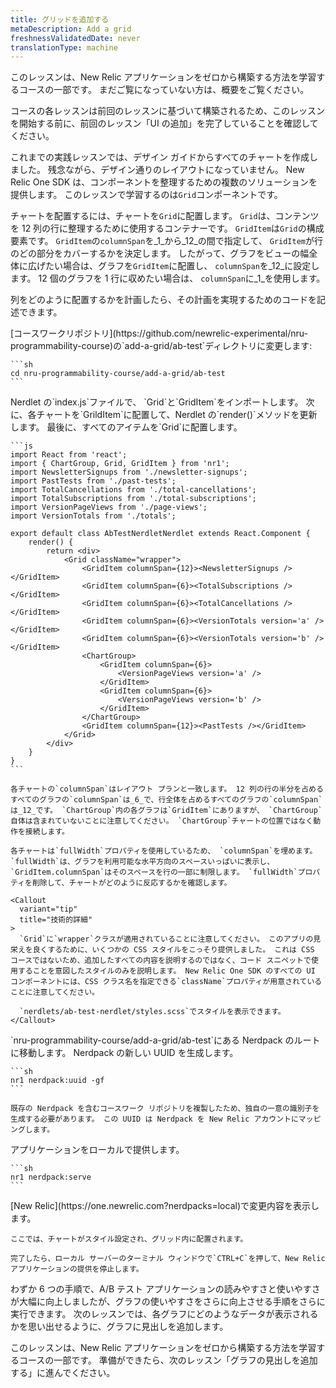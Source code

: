 ```yaml
---
title: グリッドを追加する
metaDescription: Add a grid
freshnessValidatedDate: never
translationType: machine
---
```


<Callout variant="tip">
  このレッスンは、New Relic アプリケーションをゼロから構築する方法を学習するコースの一部です。 まだご覧になっていない方は、概要をご覧ください。

  コースの各レッスンは前回のレッスンに基づいて構築されるため、このレッスンを開始する前に、前回のレッスン「UI の追加」を完了していることを確認してください。
</Callout>

これまでの実践レッスンでは、デザイン ガイドからすべてのチャートを作成しました。 残念ながら、デザイン通りのレイアウトになっていません。 New Relic One SDK は、コンポーネントを整理するための複数のソリューションを提供します。 このレッスンで学習するのは`Grid`コンポーネントです。

チャートを配置するには、チャートを`Grid`に配置します。 `Grid`は、コンテンツを 12 列の行に整理するために使用するコンテナーです。 `GridItem`は`Grid`の構成要素です。 `GridItem`の`columnSpan`を_1_から_12_の間で指定して、 `GridItem`が行のどの部分をカバーするかを決定します。 したがって、グラフをビューの幅全体に広げたい場合は、グラフを`GridItem`に配置し、 `columnSpan`を_12_に設定します。 12 個のグラフを 1 行に収めたい場合は、 `columnSpan`に_1_を使用します。

列をどのように配置するかを計画したら、その計画を実現するためのコードを記述できます。

<Steps>
  <Step>
    [コースワークリポジトリ](https://github.com/newrelic-experimental/nru-programmability-course)の`add-a-grid/ab-test`ディレクトリに変更します:

    ```sh
    cd nru-programmability-course/add-a-grid/ab-test
    ```
  </Step>

  <Step>
    Nerdlet の`index.js`ファイルで、 `Grid`と`GridItem`をインポートします。 次に、各チャートを`GrildItem`に配置して、Nerdlet の`render()`メソッドを更新します。 最後に、すべてのアイテムを`Grid`に配置します。

    ```js
    import React from 'react';
    import { ChartGroup, Grid, GridItem } from 'nr1';
    import NewsletterSignups from './newsletter-signups';
    import PastTests from './past-tests';
    import TotalCancellations from './total-cancellations';
    import TotalSubscriptions from './total-subscriptions';
    import VersionPageViews from './page-views';
    import VersionTotals from './totals';

    export default class AbTestNerdletNerdlet extends React.Component {
        render() {
            return <div>
                <Grid className="wrapper">
                    <GridItem columnSpan={12}><NewsletterSignups /></GridItem>
                    <GridItem columnSpan={6}><TotalSubscriptions /></GridItem>
                    <GridItem columnSpan={6}><TotalCancellations /></GridItem>
                    <GridItem columnSpan={6}><VersionTotals version='a' /></GridItem>
                    <GridItem columnSpan={6}><VersionTotals version='b' /></GridItem>
                    <ChartGroup>
                        <GridItem columnSpan={6}>
                            <VersionPageViews version='a' />
                        </GridItem>
                        <GridItem columnSpan={6}>
                            <VersionPageViews version='b' />
                        </GridItem>
                    </ChartGroup>
                    <GridItem columnSpan={12}><PastTests /></GridItem>
                </Grid>
            </div>
        }
    }
    ```

    各チャートの`columnSpan`はレイアウト プランと一致します。 12 列の行の半分を占めるすべてのグラフの`columnSpan`は_6_で、行全体を占めるすべてのグラフの`columnSpan`は_12_です。 `ChartGroup`内の各グラフは`GridItem`にありますが、 `ChartGroup`自体は含まれていないことに注意してください。 `ChartGroup`チャートの位置ではなく動作を接続します。

    各チャートは`fullWidth`プロパティを使用しているため、 `columnSpan`を埋めます。 `fullWidth`は、グラフを利用可能な水平方向のスペースいっぱいに表示し、 `GridItem.columnSpan`はそのスペースを行の一部に制限します。 `fullWidth`プロパティを削除して、チャートがどのように反応するかを確認します。

    <Callout
      variant="tip"
      title="技術的詳細"
    >
      `Grid`に`wrapper`クラスが適用されていることに注意してください。 このアプリの見栄えを良くするために、いくつかの CSS スタイルをこっそり提供しました。 これは CSS コースではないため、追加したすべての内容を説明するのではなく、コード スニペットで使用することを意図したスタイルのみを説明します。 New Relic One SDK のすべての UI コンポーネントには、CSS クラス名を指定できる`className`プロパティが用意されていることに注意してください。

      `nerdlets/ab-test-nerdlet/styles.scss`でスタイルを表示できます。
    </Callout>
  </Step>

  <Step>
    `nru-programmability-course/add-a-grid/ab-test`にある Nerdpack のルートに移動します。
  </Step>

  <Step>
    Nerdpack の新しい UUID を生成します。

    ```sh
    nr1 nerdpack:uuid -gf
    ```

    既存の Nerdpack を含むコースワーク リポジトリを複製したため、独自の一意の識別子を生成する必要があります。 この UUID は Nerdpack を New Relic アカウントにマッピングします。
  </Step>

  <Step>
    アプリケーションをローカルで提供します。

    ```sh
    nr1 nerdpack:serve
    ```
  </Step>

  <Step>
    [New Relic](https://one.newrelic.com?nerdpacks=local)で変更内容を表示します。

    ここでは、チャートがスタイル設定され、グリッド内に配置されます。

    完了したら、ローカル サーバーのターミナル ウィンドウで`CTRL+C`を押して、New Relic アプリケーションの提供を停止します。
  </Step>
</Steps>

わずか 6 つの手順で、A/B テスト アプリケーションの読みやすさと使いやすさが大幅に向上しましたが、グラフの使いやすさをさらに向上させる手順をさらに実行できます。 次のレッスンでは、各グラフにどのようなデータが表示されるかを思い出せるように、グラフに見出しを追加します。

<Callout variant="course">
  このレッスンは、New Relic アプリケーションをゼロから構築する方法を学習するコースの一部です。 準備ができたら、次のレッスン「グラフの見出しを追加する」に進んでください。
</Callout>